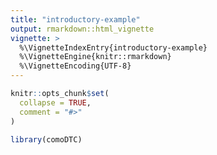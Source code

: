 ```yaml
---
title: "introductory-example"
output: rmarkdown::html_vignette
vignette: >
  %\VignetteIndexEntry{introductory-example}
  %\VignetteEngine{knitr::rmarkdown}
  %\VignetteEncoding{UTF-8}
---
```


```r
knitr::opts_chunk$set(
  collapse = TRUE,
  comment = "#>"
)
```

```r
library(comoDTC)
```
